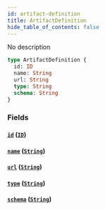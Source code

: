 ```yaml
---
id: artifact-definition
title: ArtifactDefinition
hide_table_of_contents: false
---
```



No description

```graphql
type ArtifactDefinition {
  id: ID
  name: String
  url: String
  type: String
  schema: String
}
```


### Fields

#### [`id`](#) ([`ID`](/swapi/scalars/id))




#### [`name`](#) ([`String`](/swapi/scalars/string))




#### [`url`](#) ([`String`](/swapi/scalars/string))




#### [`type`](#) ([`String`](/swapi/scalars/string))




#### [`schema`](#) ([`String`](/swapi/scalars/string))
